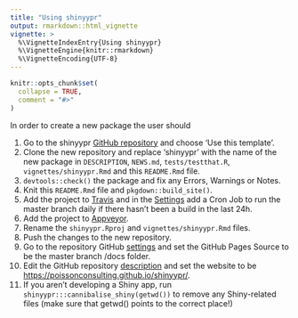 ```yaml
---
title: "Using shinyypr"
output: rmarkdown::html_vignette
vignette: >
  %\VignetteIndexEntry{Using shinyypr}
  %\VignetteEngine{knitr::rmarkdown}
  %\VignetteEncoding{UTF-8}
---
```


```r
knitr::opts_chunk$set(
  collapse = TRUE,
  comment = "#>"
)
```

In order to create a new package the user should

1) Go to the shinyypr [GitHub repository](https://github.com/poissonconsulting/shinyypr) and choose 'Use this template'.
1) Clone the new repository and replace 'shinyypr' with the name of the new package in `DESCRIPTION`, `NEWS.md`, `tests/testthat.R`, `vignettes/shinyypr.Rmd` and this `README.Rmd` file.
1) `devtools::check()` the package and fix any Errors, Warnings or Notes.
1) Knit this `README.Rmd` file and `pkgdown::build_site()`.
1) Add the project to [Travis](https://www.travis-ci.com/poissonconsulting/shinyypr) and in the [Settings](https://www.travis-ci.com/poissonconsulting/shinyypr/settings) add a Cron Job to run the master branch daily if there hasn't been a build in the last 24h.
1) Add the project to [Appveyor](https://ci.appveyor.com/project/poissonconsulting/shinyypr).
1) Rename the `shinyypr.Rproj` and `vignettes/shinyypr.Rmd` files.
1) Push the changes to the new repository.
1) Go to the repository GitHub [settings](https://github.com/poissonconsulting/shinyypr/settings) and set the GitHub Pages Source to be the master branch /docs folder.
1) Edit the GitHub repository [description](https://github.com/poissonconsulting/shinyypr/) and set the website to be <https://poissonconsulting.github.io/shinyypr/>.
1) If you aren't developing a Shiny app, run  `shinyypr:::cannibalise_shiny(getwd())`  to remove any Shiny-related files (make sure that getwd() points to the correct place!) 
